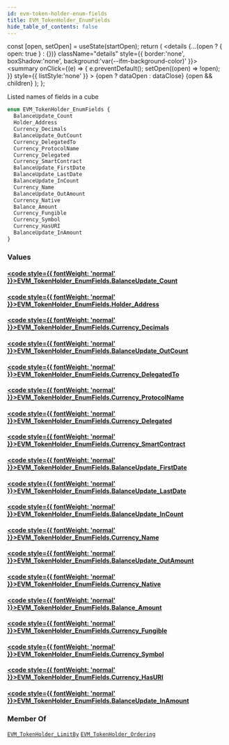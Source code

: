 ```yaml
---
id: evm-token-holder-enum-fields
title: EVM_TokenHolder_EnumFields
hide_table_of_contents: false
---
```







  const [open, setOpen] = useState(startOpen);
  return (
    <details {...(open ? { open: true } : {})} className="details" style={{ border:'none', boxShadow:'none', background:'var(--ifm-background-color)' }}>
      <summary
        onClick={(e) => {
          e.preventDefault();
          setOpen((open) => !open);
        }}
        style={{ listStyle:'none' }}
      >
      {open ? dataOpen : dataClose}
      </summary>
      {open && children}
    </details>
  );
};










Listed names of fields in a cube


```graphql
enum EVM_TokenHolder_EnumFields {
  BalanceUpdate_Count
  Holder_Address
  Currency_Decimals
  BalanceUpdate_OutCount
  Currency_DelegatedTo
  Currency_ProtocolName
  Currency_Delegated
  Currency_SmartContract
  BalanceUpdate_FirstDate
  BalanceUpdate_LastDate
  BalanceUpdate_InCount
  Currency_Name
  BalanceUpdate_OutAmount
  Currency_Native
  Balance_Amount
  Currency_Fungible
  Currency_Symbol
  Currency_HasURI
  BalanceUpdate_InAmount
}
```




### Values

#### [<code style={{ fontWeight: 'normal' }}>EVM_TokenHolder_EnumFields.<b>BalanceUpdate_Count</b></code>](#)  
> 
> 
> 
> 

#### [<code style={{ fontWeight: 'normal' }}>EVM_TokenHolder_EnumFields.<b>Holder_Address</b></code>](#)  
> 
> 
> 
> 

#### [<code style={{ fontWeight: 'normal' }}>EVM_TokenHolder_EnumFields.<b>Currency_Decimals</b></code>](#)  
> 
> 
> 
> 

#### [<code style={{ fontWeight: 'normal' }}>EVM_TokenHolder_EnumFields.<b>BalanceUpdate_OutCount</b></code>](#)  
> 
> 
> 
> 

#### [<code style={{ fontWeight: 'normal' }}>EVM_TokenHolder_EnumFields.<b>Currency_DelegatedTo</b></code>](#)  
> 
> 
> 
> 

#### [<code style={{ fontWeight: 'normal' }}>EVM_TokenHolder_EnumFields.<b>Currency_ProtocolName</b></code>](#)  
> 
> 
> 
> 

#### [<code style={{ fontWeight: 'normal' }}>EVM_TokenHolder_EnumFields.<b>Currency_Delegated</b></code>](#)  
> 
> 
> 
> 

#### [<code style={{ fontWeight: 'normal' }}>EVM_TokenHolder_EnumFields.<b>Currency_SmartContract</b></code>](#)  
> 
> 
> 
> 

#### [<code style={{ fontWeight: 'normal' }}>EVM_TokenHolder_EnumFields.<b>BalanceUpdate_FirstDate</b></code>](#)  
> 
> 
> 
> 

#### [<code style={{ fontWeight: 'normal' }}>EVM_TokenHolder_EnumFields.<b>BalanceUpdate_LastDate</b></code>](#)  
> 
> 
> 
> 

#### [<code style={{ fontWeight: 'normal' }}>EVM_TokenHolder_EnumFields.<b>BalanceUpdate_InCount</b></code>](#)  
> 
> 
> 
> 

#### [<code style={{ fontWeight: 'normal' }}>EVM_TokenHolder_EnumFields.<b>Currency_Name</b></code>](#)  
> 
> 
> 
> 

#### [<code style={{ fontWeight: 'normal' }}>EVM_TokenHolder_EnumFields.<b>BalanceUpdate_OutAmount</b></code>](#)  
> 
> 
> 
> 

#### [<code style={{ fontWeight: 'normal' }}>EVM_TokenHolder_EnumFields.<b>Currency_Native</b></code>](#)  
> 
> 
> 
> 

#### [<code style={{ fontWeight: 'normal' }}>EVM_TokenHolder_EnumFields.<b>Balance_Amount</b></code>](#)  
> 
> 
> 
> 

#### [<code style={{ fontWeight: 'normal' }}>EVM_TokenHolder_EnumFields.<b>Currency_Fungible</b></code>](#)  
> 
> 
> 
> 

#### [<code style={{ fontWeight: 'normal' }}>EVM_TokenHolder_EnumFields.<b>Currency_Symbol</b></code>](#)  
> 
> 
> 
> 

#### [<code style={{ fontWeight: 'normal' }}>EVM_TokenHolder_EnumFields.<b>Currency_HasURI</b></code>](#)  
> 
> 
> 
> 

#### [<code style={{ fontWeight: 'normal' }}>EVM_TokenHolder_EnumFields.<b>BalanceUpdate_InAmount</b></code>](#)  
> 
> 
> 
> 



### Member Of

[`EVM_TokenHolder_LimitBy`](/docs/graphql-reference/inputs/evm-token-holder-limit-by)  <Badge class="badge badge--secondary" text="input"/><Bullet />[`EVM_TokenHolder_Ordering`](/docs/graphql-reference/inputs/evm-token-holder-ordering)  <Badge class="badge badge--secondary" text="input"/>

